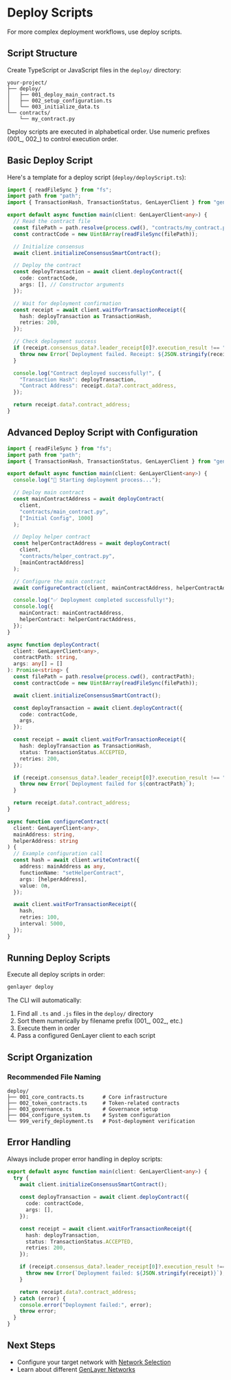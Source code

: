 
# Deploy Scripts

For more complex deployment workflows, use deploy scripts.

## Script Structure

Create TypeScript or JavaScript files in the `deploy/` directory:

```
your-project/
├── deploy/
│   ├── 001_deploy_main_contract.ts
│   ├── 002_setup_configuration.ts
│   └── 003_initialize_data.ts
└── contracts/
    └── my_contract.py
```

<Callout emoji="⚠️">
  Deploy scripts are executed in alphabetical order. Use numeric prefixes (001_, 002_) to control execution order.
</Callout>

## Basic Deploy Script

Here's a template for a deploy script (`deploy/deployScript.ts`):

```typescript
import { readFileSync } from "fs";
import path from "path";
import { TransactionHash, TransactionStatus, GenLayerClient } from "genlayer-js/types";

export default async function main(client: GenLayerClient<any>) {
  // Read the contract file
  const filePath = path.resolve(process.cwd(), "contracts/my_contract.py");
  const contractCode = new Uint8Array(readFileSync(filePath));

  // Initialize consensus
  await client.initializeConsensusSmartContract();

  // Deploy the contract
  const deployTransaction = await client.deployContract({
    code: contractCode,
    args: [], // Constructor arguments
  });

  // Wait for deployment confirmation
  const receipt = await client.waitForTransactionReceipt({
    hash: deployTransaction as TransactionHash,
    retries: 200,
  });

  // Check deployment success
  if (receipt.consensus_data?.leader_receipt[0]?.execution_result !== "SUCCESS") {
    throw new Error(`Deployment failed. Receipt: ${JSON.stringify(receipt)}`);
  }

  console.log("Contract deployed successfully!", {
    "Transaction Hash": deployTransaction,
    "Contract Address": receipt.data?.contract_address,
  });

  return receipt.data?.contract_address;
}
```

## Advanced Deploy Script with Configuration

```typescript
import { readFileSync } from "fs";
import path from "path";
import { TransactionHash, TransactionStatus, GenLayerClient } from "genlayer-js/types";

export default async function main(client: GenLayerClient<any>) {
  console.log("🚀 Starting deployment process...");

  // Deploy main contract
  const mainContractAddress = await deployContract(
    client,
    "contracts/main_contract.py",
    ["Initial Config", 1000]
  );

  // Deploy helper contract
  const helperContractAddress = await deployContract(
    client,
    "contracts/helper_contract.py",
    [mainContractAddress]
  );

  // Configure the main contract
  await configureContract(client, mainContractAddress, helperContractAddress);

  console.log("✅ Deployment completed successfully!");
  console.log({
    mainContract: mainContractAddress,
    helperContract: helperContractAddress,
  });
}

async function deployContract(
  client: GenLayerClient<any>,
  contractPath: string,
  args: any[] = []
): Promise<string> {
  const filePath = path.resolve(process.cwd(), contractPath);
  const contractCode = new Uint8Array(readFileSync(filePath));

  await client.initializeConsensusSmartContract();

  const deployTransaction = await client.deployContract({
    code: contractCode,
    args,
  });

  const receipt = await client.waitForTransactionReceipt({
    hash: deployTransaction as TransactionHash,
    status: TransactionStatus.ACCEPTED,
    retries: 200,
  });

  if (receipt.consensus_data?.leader_receipt[0]?.execution_result !== "SUCCESS") {
    throw new Error(`Deployment failed for ${contractPath}`);
  }

  return receipt.data?.contract_address;
}

async function configureContract(
  client: GenLayerClient<any>,
  mainAddress: string,
  helperAddress: string
) {
  // Example configuration call
  const hash = await client.writeContract({
    address: mainAddress as any,
    functionName: "setHelperContract",
    args: [helperAddress],
    value: 0n,
  });

  await client.waitForTransactionReceipt({
    hash,
    retries: 100,
    interval: 5000,
  });
}
```

## Running Deploy Scripts

Execute all deploy scripts in order:

```bash
genlayer deploy
```

The CLI will automatically:
1. Find all `.ts` and `.js` files in the `deploy/` directory
2. Sort them numerically by filename prefix (001_, 002_, etc.)
3. Execute them in order
4. Pass a configured GenLayer client to each script

## Script Organization

### Recommended File Naming

```
deploy/
├── 001_core_contracts.ts      # Core infrastructure
├── 002_token_contracts.ts     # Token-related contracts  
├── 003_governance.ts          # Governance setup
├── 004_configure_system.ts    # System configuration
└── 999_verify_deployment.ts   # Post-deployment verification
```

## Error Handling

Always include proper error handling in deploy scripts:

```typescript
export default async function main(client: GenLayerClient<any>) {
  try {
    await client.initializeConsensusSmartContract();
    
    const deployTransaction = await client.deployContract({
      code: contractCode,
      args: [],
    });

    const receipt = await client.waitForTransactionReceipt({
      hash: deployTransaction,
      status: TransactionStatus.ACCEPTED,
      retries: 200,
    });

    if (receipt.consensus_data?.leader_receipt[0]?.execution_result !== "SUCCESS") {
      throw new Error(`Deployment failed: ${JSON.stringify(receipt)}`);
    }

    return receipt.data?.contract_address;
  } catch (error) {
    console.error("Deployment failed:", error);
    throw error;
  }
}
```

## Next Steps

- Configure your target network with [Network Selection](./network-selection)
- Learn about different [GenLayer Networks](./genlayer-networks) 